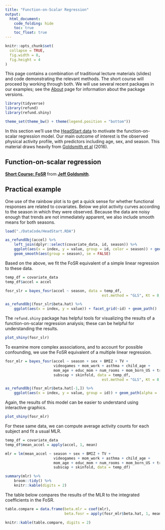 ```yaml
---
title: "Function-on-Scalar Regression"
output:
  html_document: 
    code_folding: hide
    toc: true
    toc_float: true
---
```


```r
knitr::opts_chunk$set(
  collapse = TRUE,
  fig.width = 8,
  fig.height = 4
)
```

This page contains a combination of traditional lecture materials (slides) and code demonstrating the relevant methods. The short course will proceed by working through both. We will use several recent packages in our examples; see the [About](./About.html) page for information about the package versions.

```r
library(tidyverse)
library(refund)
library(refund.shiny)

theme_set(theme_bw() + theme(legend.position = "bottom"))
```

In this section we'll use the [HeadStart data](./Data.html) to motivate the function-on-scalar regression model. Our main outcome of interest is the observed physical activity profile, with predictors including age, sex, and season. This material draws heavily from [Goldsmith et al](http://jeffgoldsmith.com/Downloads/HeadStart.pdf) (2016).


## Function-on-scalar regression

<script async class="speakerdeck-embed" data-id="337ceb9014d244a1a8b13282f00bae81" data-ratio="1.33333333333333" src="//speakerdeck.com/assets/embed.js"></script>
<div style="margin-bottom:5px"> <strong> <a href="https://speakerdeck.com/jeffgoldsmith/short-course-fosr" title="Short Course: FoSR" target="_blank">Short Course: FoSR</a> </strong> from <strong><a href="https://speakerdeck.com/jeffgoldsmith" target="_blank">Jeff Goldsmith</a></strong>. </div>


## Practical example

One use of the rainbow plot is to get a quick sense for whether functional responses are related to covariates. Below we plot activity curves according to the season in which they were observed. Because the data are noisy enough that trends are not immediately apparent, we also include smooth means for both seasons.

```r
load("./DataCode/HeadStart.RDA")

as_refundObj(accel) %>% 
	left_join(dplyr::select(covariate_data, id, season)) %>%
	ggplot(aes(x = index, y = value, group = id, color = season)) + geom_path(alpha = .1) +
	geom_smooth(aes(group = season), se = FALSE)
```

Based on the above, we fit the FoSR equivalent of a simple linear regression to these data. 

```r
temp_df = covariate_data
temp_df$accel = accel

fosr_slr = bayes_fosr(accel ~ season, data = temp_df, 
											est.method = "GLS", Kt = 8, basis = "pbs")

as_refundObj(fosr_slr$beta.hat) %>% 
	ggplot(aes(x = index, y = value)) + facet_grid(~id) + geom_path()
```

The `refund.shiny` package has helpful tools for visualizing the results of a function-on-scalar regression analysis; these can be helpful for understanding the results. 

```r
plot_shiny(fosr_slr)
```

To examine more complex associations, and to account for possible confounding, we use the FoSR equivalent of a multiple linear regression.

```r
fosr_mlr = bayes_fosr(accel ~ season + sex + BMIZ + TV + 
                      videogames + mom_work + asthma + child_age + 
                      mom_age + educ_mom + num_rooms + mom_born_US + tricep + 
                      subscap + skinfold, data = temp_df, 
											est.method = "GLS", Kt = 8, basis = "pbs")

as_refundObj(fosr_mlr$beta.hat[-1,]) %>% 
	ggplot(aes(x = index, y = value, group = id)) + geom_path(alpha = .5)
```

Again, the results of this model can be easier to understand using interactive graphics.

```r
plot_shiny(fosr_mlr)
```

For these same data, we can compute average activity counts for each subject and fit a usual MLR. 

```r
temp_df = covariate_data
temp_df$mean_accel = apply(accel, 1, mean)

mlr = lm(mean_accel ~ season + sex + BMIZ + TV + 
                      videogames + mom_work + asthma + child_age + 
                      mom_age + educ_mom + num_rooms + mom_born_US + tricep + 
                      subscap + skinfold, data = temp_df)

summary(mlr) %>% 
	broom::tidy() %>%
	knitr::kable(digits = 2)
```

The table below compares the results of the MLR to the integrated coefficients in the FoSR.

```r
table.compare = data.frame(beta.mlr = coef(mlr),
                           beta.fosr = apply(fosr_mlr$beta.hat, 1, mean))

knitr::kable(table.compare, digits = 2)
```
